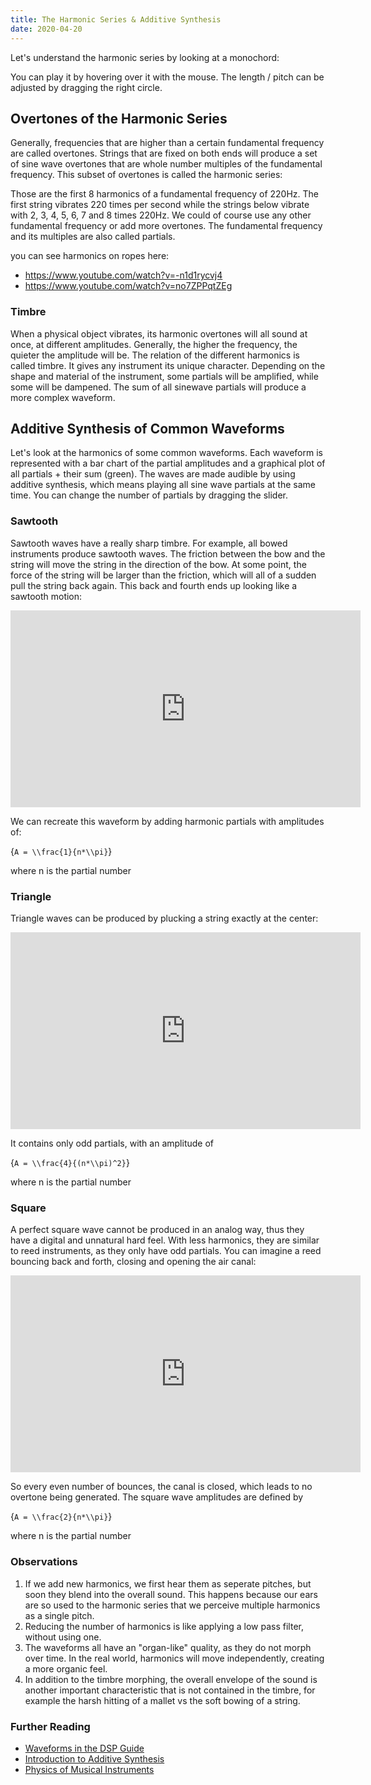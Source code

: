 ```yaml
---
title: The Harmonic Series & Additive Synthesis
date: 2020-04-20
---
```



Let's understand the harmonic series by looking at a monochord:

<Monochord draggable={true} />

You can play it by hovering over it with the mouse.
The length / pitch can be adjusted by dragging the right circle.

## Overtones of the Harmonic Series

Generally, frequencies that are higher than a certain fundamental frequency are called overtones.
Strings that are fixed on both ends will produce a set of sine wave overtones that are whole number multiples of the fundamental frequency.
This subset of overtones is called the harmonic series:

<Monochord label={1} harmonic={1} amplitude={1} base={220} />
<Monochord label={2} harmonic={2} amplitude={1} base={220} />
<Monochord label={3} harmonic={3} amplitude={1} base={220} />
<Monochord label={4} harmonic={4} amplitude={1} base={220} />
<Monochord label={5} harmonic={5} amplitude={1} base={220} />
<Monochord label={6} harmonic={6} amplitude={1} base={220} />
<Monochord label={7} harmonic={7} amplitude={1} base={220} />
<Monochord label={8} harmonic={8} amplitude={1} base={220} />

Those are the first 8 harmonics of a fundamental frequency of 220Hz.
The first string vibrates 220 times per second while the strings below vibrate with 2, 3, 4, 5, 6, 7 and 8 times 220Hz.
We could of course use any other fundamental frequency or add more overtones.
The fundamental frequency and its multiples are also called partials.

you can see harmonics on ropes here:

- https://www.youtube.com/watch?v=-n1d1rycvj4
- https://www.youtube.com/watch?v=no7ZPPqtZEg

### Timbre

When a physical object vibrates, its harmonic overtones will all sound at once, at different amplitudes.
Generally, the higher the frequency, the quieter the amplitude will be.
The relation of the different harmonics is called timbre.
It gives any instrument its unique character.
Depending on the shape and material of the instrument, some partials will be amplified, while some will be dampened.
The sum of all sinewave partials will produce a more complex waveform.

## Additive Synthesis of Common Waveforms

Let's look at the harmonics of some common waveforms.
Each waveform is represented with a bar chart of the partial amplitudes and a graphical plot of all partials + their sum (green).
The waves are made audible by using additive synthesis, which means playing all sine wave partials at the same time.
You can change the number of partials by dragging the slider.


### Sawtooth

Sawtooth waves have a really sharp timbre. For example, all bowed instruments produce sawtooth waves.
The friction between the bow and the string will move the string in the direction of the bow.
At some point, the force of the string will be larger than the friction, which will all of a sudden pull the string back again.
This back and fourth ends up looking like a sawtooth motion:

<iframe
  width="560"
  height="315"
  src="https://www.youtube.com/embed/6JeyiM0YNo4"
  frameborder="0"
  allow="accelerometer; autoplay; encrypted-media; gyroscope; picture-in-picture"
  allowfullscreen
></iframe>

We can recreate this waveform by adding harmonic partials with amplitudes of:

<InlineMath>{`A = \\frac{1}{n*\\pi}`}</InlineMath>

where n is the partial number

<Partials generator={Waveform.saw} />

### Triangle

Triangle waves can be produced by plucking a string exactly at the center:

<iframe
  width="560"
  height="315"
  src="https://www.youtube.com/embed/Qr_rxqwc1jE"
  frameborder="0"
  allow="accelerometer; autoplay; encrypted-media; gyroscope; picture-in-picture"
  allowfullscreen
></iframe>

It contains only odd partials, with an amplitude of

<InlineMath>{`A = \\frac{4}{(n*\\pi)^2}`}</InlineMath>

where n is the partial number

<Partials generator={Waveform.triangle} />

### Square

A perfect square wave cannot be produced in an analog way, thus they have a digital and unnatural hard feel.
With less harmonics, they are similar to reed instruments, as they only have odd partials. You can imagine a reed bouncing back and forth, closing and opening the air canal:

<iframe
  width="560"
  height="315"
  src="https://www.youtube.com/embed/UMvuThaOqjw"
  frameborder="0"
  allow="accelerometer; autoplay; encrypted-media; gyroscope; picture-in-picture"
  allowfullscreen
></iframe>

So every even number of bounces, the canal is closed, which leads to no overtone being generated.
The square wave amplitudes are defined by

<InlineMath>{`A = \\frac{2}{n*\\pi}`}</InlineMath>

where n is the partial number

<Partials generator={Waveform.square} />

### Observations

1. If we add new harmonics, we first hear them as seperate pitches, but soon they blend into the overall sound. This happens because our ears are so used to the harmonic series that we perceive multiple harmonics as a single pitch.
2. Reducing the number of harmonics is like applying a low pass filter, without using one.
3. The waveforms all have an "organ-like" quality, as they do not morph over time. In the real world, harmonics will move independently, creating a more organic feel.
4. In addition to the timbre morphing, the overall envelope of the sound is another important characteristic that is not contained in the timbre, for example the harsh hitting of a mallet vs the soft bowing of a string.

### Further Reading

- [Waveforms in the DSP Guide](https://www.dspguide.com/ch13/4.htm)
- [Introduction to Additive Synthesis](https://www.soundonsound.com/techniques/introduction-additive-synthesis)
- [Physics of Musical Instruments](https://www.amazon.de/Physics-Musical-Instruments-Neville-Fletcher/dp/0387983740)
